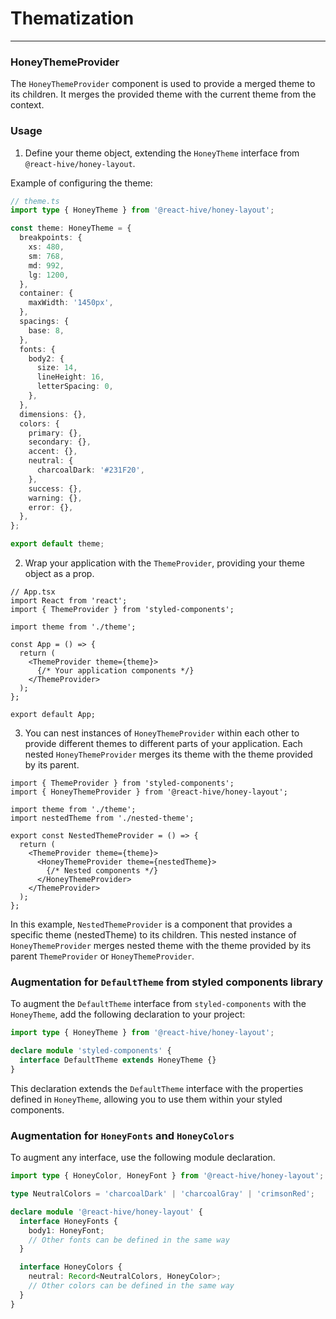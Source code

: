 # Thematization

---

### HoneyThemeProvider

The `HoneyThemeProvider` component is used to provide a merged theme to its children.
It merges the provided theme with the current theme from the context.

### Usage

1. Define your theme object, extending the `HoneyTheme` interface from `@react-hive/honey-layout`.

Example of configuring the theme:

~~~ts
// theme.ts
import type { HoneyTheme } from '@react-hive/honey-layout';

const theme: HoneyTheme = {
  breakpoints: {
    xs: 480,
    sm: 768,
    md: 992,
    lg: 1200,
  },
  container: {
    maxWidth: '1450px',
  },
  spacings: {
    base: 8,
  },
  fonts: {
    body2: {
      size: 14,
      lineHeight: 16,
      letterSpacing: 0,
    },
  },
  dimensions: {},
  colors: {
    primary: {},
    secondary: {},
    accent: {},
    neutral: {
      charcoalDark: '#231F20',
    },
    success: {},
    warning: {},
    error: {},
  },
};

export default theme;
~~~

2. Wrap your application with the `ThemeProvider`, providing your theme object as a prop.

~~~tsx
// App.tsx
import React from 'react';
import { ThemeProvider } from 'styled-components';

import theme from './theme';

const App = () => {
  return (
    <ThemeProvider theme={theme}>
      {/* Your application components */}
    </ThemeProvider>
  );
};

export default App;
~~~

3. You can nest instances of `HoneyThemeProvider` within each other to provide different themes to different parts of your application.
Each nested `HoneyThemeProvider` merges its theme with the theme provided by its parent.

~~~tsx
import { ThemeProvider } from 'styled-components';
import { HoneyThemeProvider } from '@react-hive/honey-layout';

import theme from './theme';
import nestedTheme from './nested-theme';

export const NestedThemeProvider = () => {
  return (
    <ThemeProvider theme={theme}>
      <HoneyThemeProvider theme={nestedTheme}>
        {/* Nested components */}
      </HoneyThemeProvider>
    </ThemeProvider>
  );
};
~~~

In this example, `NestedThemeProvider` is a component that provides a specific theme (nestedTheme) to its children.
This nested instance of `HoneyThemeProvider` merges nested theme with the theme provided by its parent `ThemeProvider` or `HoneyThemeProvider`.

### Augmentation for `DefaultTheme` from styled components library

To augment the `DefaultTheme` interface from `styled-components` with the `HoneyTheme`, add the following declaration to your project:

~~~ts
import type { HoneyTheme } from '@react-hive/honey-layout';

declare module 'styled-components' {
  interface DefaultTheme extends HoneyTheme {}
}
~~~

This declaration extends the `DefaultTheme` interface with the properties defined in `HoneyTheme`, allowing you to use them within your styled components.

### Augmentation for `HoneyFonts` and `HoneyColors`

To augment any interface, use the following module declaration.

~~~ts
import type { HoneyColor, HoneyFont } from '@react-hive/honey-layout';

type NeutralColors = 'charcoalDark' | 'charcoalGray' | 'crimsonRed';

declare module '@react-hive/honey-layout' {
  interface HoneyFonts {
    body1: HoneyFont;
    // Other fonts can be defined in the same way
  }

  interface HoneyColors {
    neutral: Record<NeutralColors, HoneyColor>;
    // Other colors can be defined in the same way
  }
}
~~~
